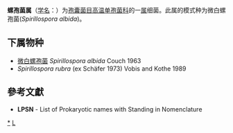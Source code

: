 {{Automatic taxobox
| taxon = Spirillospora 
| authority = Couch, 1963
| type species = 微白螺孢菌<br>''Spirillospora albida''
| type species authority = Couch, 1963
}}
'''螺孢菌属'''（[[学名|学名]]：{{lang|la|''Spirillospora''}}）为[[孢囊菌目|孢囊菌目]][[高温单孢菌科|高温单孢菌科]]的一[[属|属]]细菌。此属的模式种为微白螺孢菌(''Spirillospora albida'')。

==下属物种==
* [[微白螺孢菌|微白螺孢菌]] ''Spirillospora albida'' Couch 1963
* ''Spirillospora rubra'' (ex Schäfer 1973) Vobis and Kothe 1989

==參考文獻==
{{reflist}}
* '''LPSN''' - List of Prokaryotic names with Standing in Nomenclature

{{taxonbar}}

[[Category:_高温单孢菌科|*]]
[[Category:_1963年描述的分类群|L]]